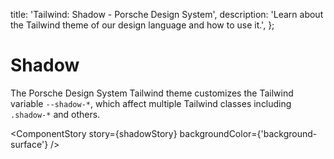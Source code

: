 
  title: 'Tailwind: Shadow - Porsche Design System',
  description: 'Learn about the Tailwind theme of our design language and how to use it.',
};

# Shadow

<TableOfContents headings={[]} />

The Porsche Design System Tailwind theme customizes the Tailwind variable `--shadow-*`, which affect multiple Tailwind
classes including `.shadow-*` and others.

<ComponentStory story={shadowStory} backgroundColor={'background-surface'} />
